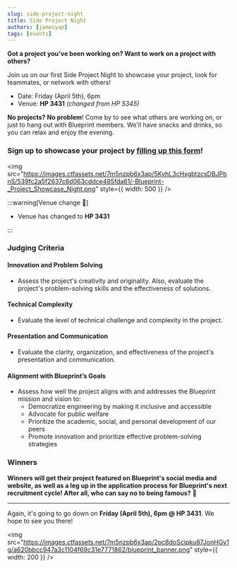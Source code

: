 ```yaml
---
slug: side-project-night
title: Side Project Night
authors: [jamesyap]
tags: [events]
---
```


**Got a project you've been working on? Want to work on a project with others?**

Join us on our first Side Project Night to showcase your project, look for teammates, or network with others!

- Date: Friday (April 5th), 6pm
- Venue: **HP 3431** _(changed from HP 5345)_

<!--truncate-->


<ImageGallery />

**No projects? No problem**! Come by to see what others are working on, or just to hang out with Blueprint members. We'll have snacks and drinks, so you can relax and enjoy the evening.

### Sign up to showcase your project by [filling up this form](https://forms.gle/stg8HCDEjvah6ub19)!

<img src="https://images.ctfassets.net/7m5nzpb6x3ap/5KvhL3cHxgbtzcsDBJPbnS/539fc2a5f2637c6d063cddce485fda61/-Blueprint-_Project_Showcase_Night.png" style={{ width: 500 }} />

:::warning[Venue change 🚨]

- Venue has changed to **HP 3431**

:::

### Judging Criteria

#### Innovation and Problem Solving

- Assess the project's creativity and originality. Also, evaluate the project's problem-solving skills and the effectiveness of solutions.

#### Technical Complexity

- Evaluate the level of technical challenge and complexity in the project.

#### Presentation and Communication

- Evaluate the clarity, organization, and effectiveness of the project's presentation and communication.

#### Alignment with Blueprint’s Goals

- Assess how well the project aligns with and addresses the Blueprint mission and vision to:
  - Democratize engineering by making it inclusive and accessible
  - Advocate for public welfare
  - Prioritize the academic, social, and personal development of our peers
  - Promote innovation and prioritize effective problem-solving strategies

### Winners

**Winners will get their project featured on Blueprint's social media and website, as well as a leg up in the application process for Blueprint's next recruitment cycle! After all, who can say no to being famous?** 🤔

---

Again, it's going to go down on **Friday (April 5th), 6pm @ HP 3431**. We hope to see you there!

<img src="https://images.ctfassets.net/7m5nzpb6x3ap/2pc8doScipku87JonHGv1g/a620bbcc947a3c1104f69c31e7771862/blueprint_banner.png" style={{ width: 200 }} />

